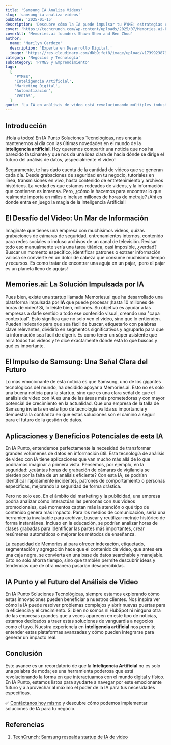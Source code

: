 ```yaml
---
title: 'Samsung IA Analiza Videos'
slug: 'samsung-ia-analiza-videos'
pubDate: '2025-01-15'
description: 'Descubre cómo la IA puede impulsar tu PYME: estrategias concretas de marketing, automatización y datos para aumentar ventas.'
cover: 'https://techcrunch.com/wp-content/uploads/2025/07/Memories.ai-Founders-feat.jpg?w=1024'
coverAlt: 'Memories.ai founders Shawn Shen and Ben Zhou'
author:
  name: 'Marilyn Cardozo'
  description: 'Experta en Desarrollo Digital.'
  image: 'https://res.cloudinary.com/dkb9jfet8/image/upload/v1739923879/marilyn_s2mi4a.png'
category: 'Negocios y Tecnología'
subcategory: 'PYMES y Emprendimiento'
tags:
  [
    'PYMES',
    'Inteligencia Artificial',
    'Marketing Digital',
    'Automatización',
    'Ventas',
  ]
quote: 'La IA en análisis de video está revolucionando múltiples industrias. — Pedro Zambrano'
---
```

<h2 id="introduccion">Introducción</h2>

¡Hola a todos! En IA Punto Soluciones Tecnológicas, nos encanta mantenernos al día con las últimas novedades en el mundo de la <strong>inteligencia artificial</strong>. Hoy queremos compartir una noticia que nos ha parecido fascinante y que nos da una idea clara de hacia dónde se dirige el futuro del análisis de datos, ¡especialmente el video!

Seguramente, te has dado cuenta de la cantidad de videos que se generan cada día. Desde grabaciones de seguridad en tu negocio, tutoriales en línea, transmisiones en vivo, hasta contenido de entretenimiento y archivos históricos. La verdad es que estamos rodeados de videos, y la información que contienen es inmensa. Pero, ¿cómo le hacemos para encontrar lo que realmente importa en miles o incluso millones de horas de metraje? ¡Ahí es donde entra en juego la magia de la Inteligencia Artificial!

<h2 id="el-desafio-del-video-un-mar-de-informacion">El Desafío del Video: Un Mar de Información</h2>

Imagínate que tienes una empresa con muchísimos videos, quizás grabaciones de cámaras de seguridad, entrenamientos internos, contenido para redes sociales o incluso archivos de un canal de televisión. Revisar todo eso manualmente sería una tarea titánica, casi imposible, ¿verdad? Buscar un momento específico, identificar patrones o extraer información valiosa se convierte en un dolor de cabeza que consume muchísimo tiempo y recursos. Es como tratar de encontrar una aguja en un pajar, ¡pero el pajar es un planeta lleno de agujas!

<h2 id="memories-ai-la-solucion-impulsada-por-ia">Memories.ai: La Solución Impulsada por IA</h2>

Pues bien, existe una startup llamada Memories.ai que ha desarrollado una plataforma impulsada por <strong>IA</strong> que puede procesar ¡hasta 10 millones de horas de video! Sí, lo leíste bien, millones. Su objetivo es ayudar a las empresas a darle sentido a todo ese contenido visual, creando una "capa contextual". Esto significa que no solo ven el video, sino que lo entienden. Pueden indexarlo para que sea fácil de buscar, etiquetarlo con palabras clave relevantes, dividirlo en segmentos significativos y agruparlo para que la información sea fácil de digerir. Es como tener un súper asistente que mira todos tus videos y te dice exactamente dónde está lo que buscas y qué es importante.

<h2 id="el-impulso-de-samsung-una-senal-clara-del-futuro">El Impulso de Samsung: Una Señal Clara del Futuro</h2>

Lo más emocionante de esta noticia es que Samsung, uno de los gigantes tecnológicos del mundo, ha decidido apoyar a Memories.ai. Esto no es solo una buena noticia para la startup, sino que es una clara señal de que el análisis de video con IA es una de las áreas más prometedoras y con mayor potencial de crecimiento en la actualidad. Que una empresa de la talla de Samsung invierta en este tipo de tecnología valida su importancia y demuestra la confianza en que estas soluciones son el camino a seguir para el futuro de la gestión de datos.

<h2 id="aplicaciones-y-beneficios-potenciales-de-esta-ia">Aplicaciones y Beneficios Potenciales de esta IA</h2>

En IA Punto, entendemos perfectamente la necesidad de transformar grandes volúmenes de datos en información útil. Esta tecnología de análisis de video con IA tiene aplicaciones que van mucho más allá de lo que podríamos imaginar a primera vista. Pensemos, por ejemplo, en la seguridad: ¿cuántas horas de grabación de cámaras de vigilancia se pierden por la falta de un análisis eficiente? Con esta IA, se podrían identificar rápidamente incidentes, patrones de comportamiento o personas específicas, mejorando la seguridad de forma drástica.

Pero no solo eso. En el ámbito del marketing y la publicidad, una empresa podría analizar cómo interactúan las personas con sus videos promocionales, qué momentos captan más la atención o qué tipo de contenido genera más impacto. Para los medios de comunicación, sería una herramienta invaluable para archivar, buscar y reutilizar metraje histórico de forma instantánea. Incluso en la educación, se podrían analizar horas de clases grabadas para identificar las partes más importantes, crear resúmenes automáticos o mejorar los métodos de enseñanza.

La capacidad de Memories.ai para ofrecer indexación, etiquetado, segmentación y agregación hace que el contenido de video, que antes era una caja negra, se convierta en una base de datos searchable y manejable. Esto no solo ahorra tiempo, sino que también permite descubrir ideas y tendencias que de otra manera pasarían desapercibidas.

<h2 id="ia-punto-y-el-futuro-del-analisis-de-video">IA Punto y el Futuro del Análisis de Video</h2>

En IA Punto Soluciones Tecnológicas, siempre estamos explorando cómo estas innovaciones pueden beneficiar a nuestros clientes. Nos inspira ver cómo la IA puede resolver problemas complejos y abrir nuevas puertas para la eficiencia y el crecimiento. Si bien no somos ni HubSpot ni ninguna otra de las empresas grandes que a veces aparecen en este tipo de noticias, estamos dedicados a traer estas soluciones de vanguardia a negocios como el tuyo. Nuestra experiencia en <strong>inteligencia artificial</strong> nos permite entender estas plataformas avanzadas y cómo pueden integrarse para generar un impacto real.

<h2 id="conclusion">Conclusión</h2>

Este avance es un recordatorio de que la <strong>Inteligencia Artificial</strong> no es solo una palabra de moda; es una herramienta poderosa que está revolucionando la forma en que interactuamos con el mundo digital y físico. En IA Punto, estamos listos para ayudarte a navegar por este emocionante futuro y a aprovechar al máximo el poder de la IA para tus necesidades específicas.

✅ <a href="https://www.iapunto.com/contacto" target="_blank" rel="noopener noreferrer">Contáctanos hoy mismo</a> y descubre cómo podemos implementar soluciones de IA para tu negocio.

<h2 id="referencias">Referencias</h2>

1.  <a href="https://techcrunch.com/2025/07/24/samsung-backs-a-video-ai-startup-that-can-analyze-thousands-of-hours-of-footage/" target="_blank" rel="noopener noreferrer">TechCrunch: Samsung respalda startup de IA de video</a>
